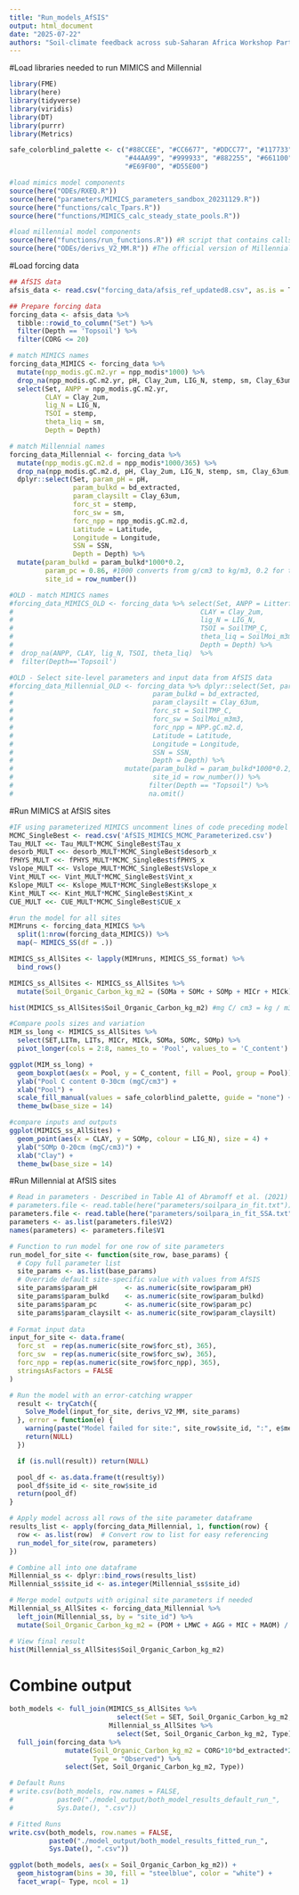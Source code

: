 ```yaml
---
title: "Run_models_AfSIS"
output: html_document
date: "2025-07-22"
authors: "Soil-climate feedback across sub-Saharan Africa Workshop Participants"
---
```


#Load libraries needed to run MIMICS and Millennial
```r
library(FME)
library(here)
library(tidyverse)
library(viridis)
library(DT)
library(purrr)
library(Metrics)

safe_colorblind_palette <- c("#88CCEE", "#CC6677", "#DDCC77", "#117733", "#332288", "#AA4499", 
                             "#44AA99", "#999933", "#882255", "#661100", "#6699CC", "#888888",
                             "#E69F00", "#D55E00")

#load mimics model components
source(here("ODEs/RXEQ.R"))
source(here("parameters/MIMICS_parameters_sandbox_20231129.R"))
source(here("functions/calc_Tpars.R"))
source(here("functions/MIMICS_calc_steady_state_pools.R"))

#load millennial model components
source(here("functions/run_functions.R")) #R script that contains calls to run model
source(here("ODEs/derivs_V2_MM.R")) #The official version of Millennial V2
```

#Load forcing data
```r
## AfSIS data
afsis_data <- read.csv("forcing_data/afsis_ref_updated8.csv", as.is = T)

## Prepare forcing data
forcing_data <- afsis_data %>% 
  tibble::rowid_to_column("Set") %>% 
  filter(Depth == 'Topsoil') %>% 
  filter(CORG <= 20)

# match MIMICS names
forcing_data_MIMICS <- forcing_data %>% 
  mutate(npp_modis.gC.m2.yr = npp_modis*1000) %>%
  drop_na(npp_modis.gC.m2.yr, pH, Clay_2um, LIG_N, stemp, sm, Clay_63um, bd_extracted) %>%
  select(Set, ANPP = npp_modis.gC.m2.yr, 
         CLAY = Clay_2um,
         lig_N = LIG_N,
         TSOI = stemp,
         theta_liq = sm,
         Depth = Depth)

# match Millennial names
forcing_data_Millennial <- forcing_data %>% 
  mutate(npp_modis.gC.m2.d = npp_modis*1000/365) %>%
  drop_na(npp_modis.gC.m2.d, pH, Clay_2um, LIG_N, stemp, sm, Clay_63um, bd_extracted) %>%
  dplyr::select(Set, param_pH = pH, 
                param_bulkd = bd_extracted, 
                param_claysilt = Clay_63um, 
                forc_st = stemp, 
                forc_sw = sm, 
                forc_npp = npp_modis.gC.m2.d,
                Latitude = Latitude,
                Longitude = Longitude,
                SSN = SSN,
                Depth = Depth) %>% 
  mutate(param_bulkd = param_bulkd*1000*0.2, 
         param_pc = 0.86, #1000 converts from g/cm3 to kg/m3, 0.2 for top 20 cm
         site_id = row_number()) 

#OLD - match MIMICS names
#forcing_data_MIMICS_OLD <- forcing_data %>% select(Set, ANPP = Litterfall.gC.m2.yr, 
#                                               CLAY = Clay_2um,
#                                               lig_N = LIG_N,
#                                               TSOI = SoilTMP_C,
#                                               theta_liq = SoilMoi_m3m3,
#                                               Depth = Depth) %>% 
#  drop_na(ANPP, CLAY, lig_N, TSOI, theta_liq)  %>% 
#  filter(Depth=='Topsoil')

#OLD - Select site-level parameters and input data from AfSIS data
#forcing_data_Millennial_OLD <- forcing_data %>% dplyr::select(Set, param_pH = pH, 
#                                   param_bulkd = bd_extracted, 
#                                   param_claysilt = Clay_63um, 
#                                   forc_st = SoilTMP_C, 
#                                   forc_sw = SoilMoi_m3m3, 
#                                   forc_npp = NPP.gC.m2.d,
#                                   Latitude = Latitude,
#                                   Longitude = Longitude,
#                                   SSN = SSN,
#                                   Depth = Depth) %>% 
#                            mutate(param_bulkd = param_bulkd*1000*0.2, param_pc = 0.86, #1000 converts from g/cm3 to kg/m3, 0.2 for top 20 cm
#                                   site_id = row_number()) %>% 
#                                  filter(Depth == "Topsoil") %>%
#                                  na.omit()
```


#Run MIMICS at AfSIS sites
```r
#IF using parameterized MIMICS uncomment lines of code preceding model run
MCMC_SingleBest <- read.csv('AfSIS_MIMICS_MCMC_Parameterized.csv')
Tau_MULT <<- Tau_MULT*MCMC_SingleBest$Tau_x
desorb_MULT <<- desorb_MULT*MCMC_SingleBest$desorb_x
fPHYS_MULT <<- fPHYS_MULT*MCMC_SingleBest$fPHYS_x
Vslope_MULT <<- Vslope_MULT*MCMC_SingleBest$Vslope_x
Vint_MULT <<- Vint_MULT*MCMC_SingleBest$Vint_x
Kslope_MULT <<- Kslope_MULT*MCMC_SingleBest$Kslope_x
Kint_MULT <<- Kint_MULT*MCMC_SingleBest$Kint_x
CUE_MULT <<- CUE_MULT*MCMC_SingleBest$CUE_x

#run the model for all sites
MIMruns <- forcing_data_MIMICS %>% 
  split(1:nrow(forcing_data_MIMICS)) %>% 
  map(~ MIMICS_SS(df = .))

MIMICS_ss_AllSites <- lapply(MIMruns, MIMICS_SS_format) %>% 
  bind_rows()

MIMICS_ss_AllSites <- MIMICS_ss_AllSites %>% 
  mutate(Soil_Organic_Carbon_kg_m2 = (SOMa + SOMc + SOMp + MICr + MICk), Type = "MIMICS")

hist(MIMICS_ss_AllSites$Soil_Organic_Carbon_kg_m2) #mg C/ cm3 = kg / m3

#Compare pools sizes and variation
MIM_ss_long <- MIMICS_ss_AllSites %>% 
  select(SET,LITm, LITs, MICr, MICk, SOMa, SOMc, SOMp) %>% 
  pivot_longer(cols = 2:8, names_to = 'Pool', values_to = 'C_content')

ggplot(MIM_ss_long) + 
  geom_boxplot(aes(x = Pool, y = C_content, fill = Pool, group = Pool)) + 
  ylab("Pool C content 0-30cm (mgC/cm3") + 
  xlab("Pool") + 
  scale_fill_manual(values = safe_colorblind_palette, guide = "none") + 
  theme_bw(base_size = 14)

#compare inputs and outputs
ggplot(MIMICS_ss_AllSites) + 
  geom_point(aes(x = CLAY, y = SOMp, colour = LIG_N), size = 4) + 
  ylab("SOMp 0-20cm (mgC/cm3)") + 
  xlab("Clay") +
  theme_bw(base_size = 14)
```

#Run Millennial at AfSIS sites
```r
# Read in parameters - Described in Table A1 of Abramoff et al. (2021)
# parameters.file <- read.table(here("parameters/soilpara_in_fit.txt")) #default
parameters.file <- read.table(here("parameters/soilpara_in_fit_SSA.txt")) #fitted
parameters <- as.list(parameters.file$V2)
names(parameters) <- parameters.file$V1

# Function to run model for one row of site parameters
run_model_for_site <- function(site_row, base_params) {
  # Copy full parameter list
  site_params <- as.list(base_params)
  # Override default site-specific value with values from AfSIS
  site_params$param_pH       <- as.numeric(site_row$param_pH)
  site_params$param_bulkd    <- as.numeric(site_row$param_bulkd)
  site_params$param_pc       <- as.numeric(site_row$param_pc)
  site_params$param_claysilt <- as.numeric(site_row$param_claysilt)
    
# Format input data
input_for_site <- data.frame(
  forc_st  = rep(as.numeric(site_row$forc_st), 365),
  forc_sw  = rep(as.numeric(site_row$forc_sw), 365),
  forc_npp = rep(as.numeric(site_row$forc_npp), 365),
  stringsAsFactors = FALSE
)

# Run the model with an error-catching wrapper
  result <- tryCatch({
    Solve_Model(input_for_site, derivs_V2_MM, site_params)
  }, error = function(e) {
    warning(paste("Model failed for site:", site_row$site_id, ":", e$message))
    return(NULL)
  })

  if (is.null(result)) return(NULL)

  pool_df <- as.data.frame(t(result$y))
  pool_df$site_id <- site_row$site_id
  return(pool_df)
}

# Apply model across all rows of the site parameter dataframe
results_list <- apply(forcing_data_Millennial, 1, function(row) {
  row <- as.list(row)  # Convert row to list for easy referencing
  run_model_for_site(row, parameters)
})

# Combine all into one dataframe
Millennial_ss <- dplyr::bind_rows(results_list)
Millennial_ss$site_id <- as.integer(Millennial_ss$site_id)

# Merge model outputs with original site parameters if needed
Millennial_ss_AllSites <- forcing_data_Millennial %>%
  left_join(Millennial_ss, by = "site_id") %>%
  mutate(Soil_Organic_Carbon_kg_m2 = (POM + LMWC + AGG + MIC + MAOM) / 1000, Type = "Millennial")

# View final result
hist(Millennial_ss_AllSites$Soil_Organic_Carbon_kg_m2)
```

# Combine output
```r
both_models <- full_join(MIMICS_ss_AllSites %>% 
                           select(Set = SET, Soil_Organic_Carbon_kg_m2, Type), 
                         Millennial_ss_AllSites %>% 
                           select(Set, Soil_Organic_Carbon_kg_m2, Type)) %>% 
  full_join(forcing_data %>% 
              mutate(Soil_Organic_Carbon_kg_m2 = CORG*10*bd_extracted*20/100, 
                     Type = "Observed") %>% 
              select(Set, Soil_Organic_Carbon_kg_m2, Type))

# Default Runs
# write.csv(both_models, row.names = FALSE,
#           paste0("./model_output/both_model_results_default_run_",
#           Sys.Date(), ".csv"))

# Fitted Runs
write.csv(both_models, row.names = FALSE,
          paste0("./model_output/both_model_results_fitted_run_",
          Sys.Date(), ".csv"))

ggplot(both_models, aes(x = Soil_Organic_Carbon_kg_m2)) + 
  geom_histogram(bins = 30, fill = "steelblue", color = "white") + 
  facet_wrap(~ Type, ncol = 1)

```


